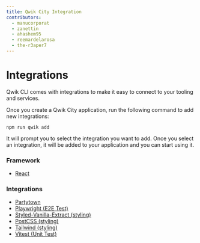```yaml
---
title: Qwik City Integration
contributors:
  - manucorporat
  - zanettin
  - ahashem95
  - reemardelarosa
  - the-r3aper7
---
```


# Integrations

Qwik CLI comes with integrations to make it easy to connect to your tooling and services.

Once you create a Qwik City application, run the following command to add new integrations:

```shell
npm run qwik add
```

It will prompt you to select the integration you want to add. Once you select an integration, it will be added to your application and you can start using it.

### Framework

- [React](react/index.mdx)

### Integrations

- [Partytown](partytown/index.mdx)
- [Playwright (E2E Test)](playwright/index.mdx)
- [Styled-Vanilla-Extract (styling)](styled-vanilla-extract/index.mdx)
- [PostCSS (styling)](postcss/index.mdx)
- [Tailwind (styling)](tailwind/index.mdx)
- [Vitest (Unit Test)](vitest/index.mdx)
